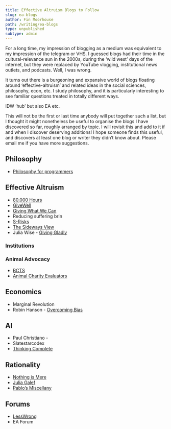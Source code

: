 ```yaml
---
title: Effective Altruism Blogs to Follow
slug: ea-blogs
author: Fin Moorhouse
path: /writing/ea-blogs
type: unpublished
subtype: admin
---
```


For a long time, my impression of blogging as a medium was equivalent to my impression of the telegram or VHS. I guessed blogs had their time in the cultural-relevance sun in the 2000s, during the ‘wild west’ days of the internet, but they were replaced by YouTube vlogging, institutional news outlets, and podcasts. Well, I was wrong.

It turns out there is a burgeoning and expansive world of blogs floating around ‘effective-altruism’ and related ideas in the social sciences, philosophy, econ, etc. I study philosophy, and it is particularly interesting to see familiar questions treated in totally different ways.

IDW ‘hub’ but also EA etc.

This will not be the first or last time anybody will put together such a list, but I thought it might nonetheless be useful to organise the blogs I have discovered so far, roughly arranged by topic. I will revisit this and add to it if and when I discover deserving additions! I hope someone finds this useful, and discovers at least one blog or writer they didn’t know about. Please email me if you have more suggestions.

## Philosophy

- [Philosophy for programmers](http://philosophyforprogrammers.blogspot.com/)

## Effective Altruism

- [80,000 Hours](https://80000hours.org/blog/)
- [GiveWell](https://blog.givewell.org/)
- [Giving What We Can](https://www.givingwhatwecan.org/blog/)
- Reducing suffering brin
- [S-Risks](http://s-risks.org/)
- [The Sideways View](https://sideways-view.com/)
- Julia Wise - [Giving Gladly](http://www.givinggladly.com/)

### Institutions



### Animal Advocacy

- [BCTS](https://butcantheysuffer.wordpress.com/)
- [Animal Charity Evaluators](https://animalcharityevaluators.org/blog/)

## Economics

- Marginal Revolution
- Robin Hanson - [Overcoming Bias](http://www.overcomingbias.com/)

 ## AI

- Paul Christiano - 
- Slatestarcodex
- [Thinking Complete](http://thinkingcomplete.blogspot.com)

## Rationality

- [Nothing is Mere](https://nothingismere.com/)
- [Julia Galef](https://juliagalef.com/recent-posts/)
- [Pablo’s Miscellany](http://www.stafforini.com/blog/)

## Forums

- [LessWrong](https://www.lesswrong.com/)
- EA Forum

